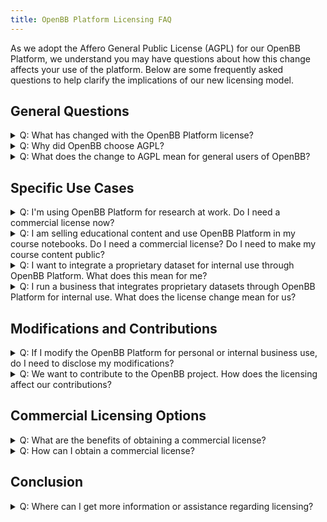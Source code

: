 ```yaml
---
title: OpenBB Platform Licensing FAQ
---
```



<HeadTitle title="Licensing FAQ | OpenBB Platform Docs" />

As we adopt the Affero General Public License (AGPL) for our OpenBB Platform, we understand you may have questions about how this change affects your use of the platform. Below are some frequently asked questions to help clarify the implications of our new licensing model.

## General Questions

<details>
<summary mdxType="summary">Q: What has changed with the OpenBB Platform license?</summary>

A: We have transitioned from the MIT license to the Affero General Public License (AGPL) with an option for a commercial license. This change aligns with our commitment to keeping OpenBB Platform open and free while also providing options for commercial use.

</details>

<details>
<summary mdxType="summary">Q: Why did OpenBB choose AGPL?</summary>

A: AGPL helps ensure that improvements to the OpenBB Platform remain freely available. This license is ideal for protecting the community's contributions while allowing the platform to evolve sustainably.

</details>

<details>
<summary mdxType="summary">Q: What does the change to AGPL mean for general users of OpenBB?</summary>

A: For most users, there will be no impact. You can continue to use OpenBB Platform for research, development, and in your applications under the same conditions as before, provided you comply with the AGPL if you distribute the software or run it on a network server.

</details>

## Specific Use Cases

<details>
<summary mdxType="summary">Q: I'm using OpenBB Platform for research at work. Do I need a commercial license now?</summary>

A: No, if you are using OpenBB Platform in its unmodified form for research or internal business purposes and do not redistribute it or use it to provide a network-based service, you do not need a commercial license.

</details>

<details>
<summary mdxType="summary">Q: I am selling educational content and use OpenBB Platform in my course notebooks. Do I need a commercial license? Do I need to make my course content public?</summary>

A: No, you do not need a commercial license simply for using OpenBB Platform in educational content, nor do you need to make your course content public. If you are using OpenBB Platform to fetch data or perform analysis in your teaching materials, this is considered normal use of the platform. Your educational content is a separate work and does not fall under the AGPL's requirements for derivative works.

</details>

<details>
<summary mdxType="summary">Q: I want to integrate a proprietary dataset for internal use through OpenBB Platform. What does this mean for me?</summary>

A: You can freely integrate proprietary datasets without violating the AGPL, provided that any such integration uses standard interfaces of OpenBB Platform and does not modify the core AGPL-licensed code.

</details>

<details>
<summary mdxType="summary">Q: I run a business that integrates proprietary datasets through OpenBB Platform for internal use. What does the license change mean for us?</summary>

A: If you are integrating proprietary datasets and creating extensions that do not modify the OpenBB Platform code, these extensions are considered separate works. You do not need to disclose these proprietary integrations under the AGPL, provided these do not form part of the OpenBB Platform distributed to others or used to provide a network-based service.

</details>

## Modifications and Contributions

<details>
<summary mdxType="summary">Q: If I modify the OpenBB Platform for personal or internal business use, do I need to disclose my modifications?</summary>

A: If you modify the OpenBB Platform and do not distribute your modified version or use it to provide a service over a network, you do not need to disclose your modifications. However, if you distribute the modified platform or run it as a service, you must share your modifications under the AGPL.

</details>

<details>
<summary mdxType="summary">Q: We want to contribute to the OpenBB project. How does the licensing affect our contributions?</summary>

A: This doesn’t change. Contributions to the OpenBB project are very welcome under our existing [Contributor License Agreement (CLA)](https://cla-assistant.io/OpenBB-finance/OpenBBTerminal). This means any contributions you make will also be licensed under the AGPL, ensuring they remain free and open.

</details>

## Commercial Licensing Options

<details>
<summary mdxType="summary">Q: What are the benefits of obtaining a commercial license?</summary>

A: A commercial license is suitable for companies that wish to use OpenBB Platform in a proprietary product or service, or who do not wish to disclose their modifications to the platform. It offers more flexibility for commercial use while protecting your proprietary developments.

</details>

<details>
<summary mdxType="summary">Q: How can I obtain a commercial license?</summary>

A: Please contact us directly at [licensing@openbb.co](mailto:licensing@openbb.co) to discuss commercial licensing options. We are here to help you find the best licensing solution for your specific needs.

</details>

## Conclusion

<details>
<summary mdxType="summary">Q: Where can I get more information or assistance regarding licensing?</summary>

A: For more detailed inquiries or specific scenarios not covered in this FAQ, please reach out to us at [licensing@openbb.co](mailto:licensing@openbb.co). We are here to help you navigate the licensing requirements to ensure you meet your needs.

</details>
